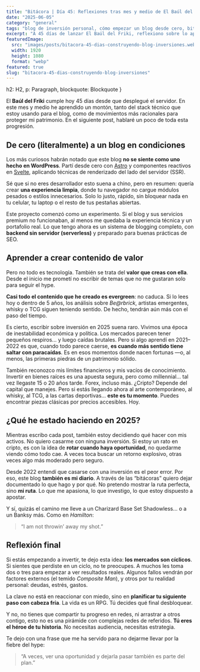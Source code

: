 ```yaml
---
title: "Bitácora | Día 45: Reflexiones tras mes y medio de El Baúl del Friki"
date: "2025-06-05"
category: "general"
tags: "blog de inversión personal, cómo empezar un blog desde cero, bitácora de coleccionista, desarrollo con Astro y Svelte, cripto 2025 reflexiones, inversiones alternativas millennials, coleccionismo inteligente, estrategia patrimonial en tiempos inciertos, diarios de inversión en TCG y arte, lecciones de fallos financieros"
excerpt: "A 45 días de lanzar El Baúl del Friki, reflexiono sobre lo aprendido construyendo un blog técnico, escribiendo sobre inversiones alternativas y enfrentando los ciclos del mercado. Esto es más que tecnología: es estrategia, coleccionismo y visión a largo plazo."
featuredImage:
  src: "images/posts/bitacora-45-dias-construyendo-blog-inversiones.webp"
  width: 1920
  height: 1080
  format: "webp"
featured: true
slug: "bitacora-45-dias-construyendo-blog-inversiones"
---
```



  h2: H2,
  p: Paragraph,
  blockquote: Blockquote
}

El **Baúl del Friki** cumple hoy 45 días desde que desplegué el servidor. En este mes y medio he aprendido un montón, tanto del stack técnico que estoy usando para el blog, como de movimientos más racionales para proteger mi patrimonio. En el siguiente post, hablaré un poco de toda esta progresión.

## De cero (literalmente) a un blog en condiciones

Los más curiosos habrán notado que este blog **no se siente como uno hecho en WordPress**. Partí desde cero con [Astro](https://astro.build/) y componentes reactivos en [Svelte](https://svelte.dev/), aplicando técnicas de renderizado del lado del servidor (SSR).

Sé que si no eres desarrollador esto suena a chino, pero en resumen: quería crear **una experiencia limpia**, donde tu navegador no cargue módulos pesados o estilos innecesarios. Solo lo justo, rápido, sin bloquear nada en tu celular, tu laptop o el resto de tus pestañas abiertas.

Este proyecto comenzó como un experimento. Si el blog y sus servicios premium no funcionaban, al menos me quedaba la experiencia técnica y un portafolio real. Lo que tengo ahora es un sistema de blogging completo, con **backend sin servidor (serverless)** y preparado para buenas prácticas de SEO.

## Aprender a crear contenido de valor

Pero no todo es tecnología. También se trata del **valor que creas con ella**. Desde el inicio me prometí no escribir de temas que no me gustaran solo para seguir el hype.

**Casi todo el contenido que he creado es evergreen**: no caduca. Si lo lees hoy o dentro de 5 años, los análisis sobre *Be@rbrick*, artistas emergentes, whisky o TCG siguen teniendo sentido. De hecho, tendrán aún más con el paso del tiempo.

Es cierto, escribir sobre inversión en 2025 suena raro. Vivimos una época de inestabilidad económica y política. Los mercados parecen tener pequeños respiros... y luego caídas brutales. Pero si algo aprendí en 2021–2022 es que, cuando todo parece caerse, **es cuando más sentido tiene saltar con paracaídas**. Es en esos momentos donde nacen fortunas —o, al menos, las primeras piedras de un patrimonio sólido.

También reconozco mis límites financieros y mis vacíos de conocimiento. Invertir en bienes raíces es una apuesta segura, pero como millennial… tal vez llegaste 15 o 20 años tarde. Forex, incluso más. ¿Cripto? Depende del capital que manejes. Pero si estás llegando ahora al arte contemporáneo, al whisky, al TCG, a las cartas deportivas… **este es tu momento**. Puedes encontrar piezas clásicas por precios accesibles. Hoy.

## ¿Qué he estado haciendo en 2025?

Mientras escribo cada post, también estoy decidiendo qué hacer con mis activos. No quiero casarme con ninguna inversión. Si estoy un rato en cripto, es con la idea de **rotar cuando haya oportunidad**, no quedarme viendo cómo todo cae. A veces toca buscar un retorno explosivo, otras veces algo más moderado pero seguro.

Desde 2022 entendí que casarse con una inversión es el peor error. Por eso, este blog **también es mi diario**. A través de las “bitácoras” quiero dejar documentado lo que hago y por qué. No pretendo mostrar la ruta perfecta, sino **mi ruta**. Lo que me apasiona, lo que investigo, lo que estoy dispuesto a apostar.

Y sí, quizás el camino me lleve a un Charizard Base Set Shadowless… o a un Banksy más. Como en *Hamilton*:

> “I am not throwin’ away my shot.”
> 

## Reflexión final

Si estás empezando a invertir, te dejo esta idea: **los mercados son cíclicos**. Si sientes que perdiste en un ciclo, no te preocupes. A muchos les toma dos o tres para empezar a ver resultados reales. Algunos fallos vendrán por factores externos (el temido *Composite Man*), y otros por tu realidad personal: deudas, estrés, gastos.

La clave no está en reaccionar con miedo, sino en **planificar tu siguiente paso con cabeza fría**. La vida es un RPG. Tú decides qué final desbloquear.

Y no, no tienes que compartir tu progreso en redes, ni arrastrar a otros contigo, esto no es una pirámide con complejas redes de referidos. **Tú eres el héroe de tu historia**. No necesitas audiencia, necesitas estrategia.

Te dejo con una frase que me ha servido para no dejarme llevar por la fiebre del hype:

> “A veces, ver una oportunidad y dejarla pasar también es parte del plan.”
>

<CTA category={frontmatter.category} />
